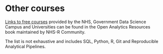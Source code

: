 # Other courses

[Links to free courses](https://nhs-r-community.github.io/open-analytics-resources/training.html) provided by the NHS, Government Data Science Campus and Universities can be found in the Open Analytics Resources book maintained by NHS-R Community.

The list is not exhaustive and includes SQL, Python, R, Git and Reproducible Analytical Pipelines.